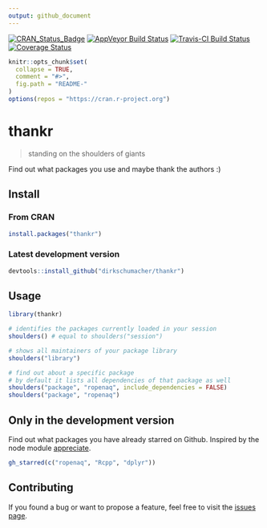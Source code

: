 ```yaml
---
output: github_document
---
```

[![CRAN_Status_Badge](http://www.r-pkg.org/badges/version/thankr)](https://cran.r-project.org/package=thankr)
[![AppVeyor Build Status](https://ci.appveyor.com/api/projects/status/github/dirkschumacher/thankr?branch=master&svg=true)](https://ci.appveyor.com/project/dirkschumacher/thankr)
[![Travis-CI Build Status](https://travis-ci.org/dirkschumacher/thankr.svg?branch=master)](https://travis-ci.org/dirkschumacher/thankr)
[![Coverage Status](https://img.shields.io/codecov/c/github/dirkschumacher/thankr/master.svg)](https://codecov.io/github/dirkschumacher/thankr?branch=master)
```r
knitr::opts_chunk$set(
  collapse = TRUE,
  comment = "#>",
  fig.path = "README-"
)
options(repos = "https://cran.r-project.org")
```
# thankr

> standing on the shoulders of giants

Find out what packages you use and maybe thank the authors :)


## Install

### From CRAN
```r
install.packages("thankr")
```

### Latest development version
```r
devtools::install_github("dirkschumacher/thankr")
```

## Usage

```r
library(thankr)
```


```r
# identifies the packages currently loaded in your session
shoulders() # equal to shoulders("session")
```


```r
# shows all maintainers of your package library
shoulders("library")
```

```r
# find out about a specific package
# by default it lists all dependencies of that package as well
shoulders("package", "ropenaq", include_dependencies = FALSE)
shoulders("package", "ropenaq")
```

## Only in the development version

Find out what packages you have already starred on Github. Inspired by the node module [appreciate](https://github.com/musically-ut/appreciate).

```r
gh_starred(c("ropenaq", "Rcpp", "dplyr"))
```

## Contributing

If you found a bug or want to propose a feature, feel free to visit the [issues page](https://github.com/dirkschumacher/thankr/issues).
